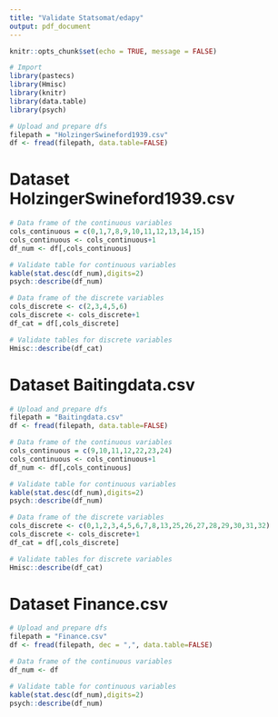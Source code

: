 ---
title: "Validate Statsomat/edapy"
output: pdf_document
---

```{r setup, include=FALSE}
knitr::opts_chunk$set(echo = TRUE, message = FALSE)
```

```{r}
# Import
library(pastecs)
library(Hmisc)
library(knitr)
library(data.table)
library(psych)

# Upload and prepare dfs
filepath = "HolzingerSwineford1939.csv"
df <- fread(filepath, data.table=FALSE)
```

# Dataset HolzingerSwineford1939.csv

```{r}
# Data frame of the continuous variables
cols_continuous = c(0,1,7,8,9,10,11,12,13,14,15)
cols_continuous <- cols_continuous+1
df_num <- df[,cols_continuous]

# Validate table for continuous variables
kable(stat.desc(df_num),digits=2)
psych::describe(df_num)
```


```{r}
# Data frame of the discrete variables
cols_discrete <- c(2,3,4,5,6)
cols_discrete <- cols_discrete+1
df_cat = df[,cols_discrete]

# Validate tables for discrete variables 
Hmisc::describe(df_cat)
```

# Dataset Baitingdata.csv

```{r}
# Upload and prepare dfs
filepath = "Baitingdata.csv"
df <- fread(filepath, data.table=FALSE)
```

```{r}
# Data frame of the continuous variables
cols_continuous = c(9,10,11,12,22,23,24)
cols_continuous <- cols_continuous+1
df_num <- df[,cols_continuous]

# Validate table for continuous variables
kable(stat.desc(df_num),digits=2)
psych::describe(df_num)
```


```{r}
# Data frame of the discrete variables
cols_discrete <- c(0,1,2,3,4,5,6,7,8,13,25,26,27,28,29,30,31,32)
cols_discrete <- cols_discrete+1
df_cat = df[,cols_discrete]

# Validate tables for discrete variables 
Hmisc::describe(df_cat)
```


# Dataset Finance.csv

```{r}
# Upload and prepare dfs
filepath = "Finance.csv"
df <- fread(filepath, dec = ",", data.table=FALSE)
```

```{r}
# Data frame of the continuous variables
df_num <- df

# Validate table for continuous variables
kable(stat.desc(df_num),digits=2)
psych::describe(df_num)
```

